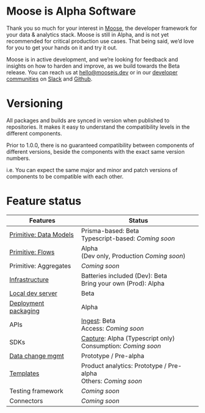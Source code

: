 
# Moose is Alpha Software
Thank you so much for your interest in [Moose](https://www.moosejs.com/), the developer framework for your data & analytics stack. Moose is still in Alpha, and is not yet recommended for critical production use cases. That being said, we’d love for you to get your hands on it and try it out.

Moose is in active development, and we’re looking for feedback and insights on how to harden and improve, as we build towards the Beta release. You can reach us at [hello@moosejs.dev](mailto:hello@moosejs.dev) or in our [developer communities](https://www.moosejs.com/community) on [Slack](https://join.slack.com/t/moose-community/shared_invite/zt-2fjh5n3wz-cnOmM9Xe9DYAgQrNu8xKxg) and [Github](https://github.com/514-labs/moose).

# Versioning

All packages and builds are synced in version when published to repositories. It makes it easy to understand the compatibility levels in the different components.

Prior to 1.0.0, there is no guaranteed compatibility between components of different versions, beside the components with the exact same version numbers.

i.e. You can expect the same major and minor and patch versions of components to be compatible with each other.

# Feature status

| Features         | Status                                                       |
|------------------------|--------------------------------------------------------------|
| [Primitive: Data Models](https://docs.moosejs.com/building/model-data) | Prisma-based: Beta <br/> Typescript-based: *Coming soon*       |
| [Primitive: Flows](https://docs.moosejs.com/building/flows)       | Alpha <br/> (Dev only, Production *Coming soon*)               |
| Primitive: Aggregates  | *Coming soon*                                                  |
| [Infrastructure](https://docs.moosejs.com/architecture)         | Batteries included (Dev): Beta <br/> Bring your own  (Prod): Alpha |
| [Local dev server](https://docs.moosejs.com/getting-started/dev-mode)       | Beta                                                         |
| [Deployment packaging](https://docs.moosejs.com/deploying/overview)   | Alpha                                                        |
| APIs                   | [Ingest](https://docs.moosejs.com/building/model-data): Beta <br/> Access: *Coming soon*                       |
| SDKs                   | [Capture](https://docs.moosejs.com/building/capture-data): Alpha (Typescript only) <br/> Consumption: *Coming soon*    |
| [Data change mgmt](https://docs.moosejs.com/building/dcm/overview)       | Prototype / Pre-alpha                                        |
| [Templates](https://moosejs.com/templates)              | Product analytics: Prototype / Pre-alpha <br/> Others: *Coming soon* |
| Testing framework      | *Coming soon*                                                  |
| Connectors             | *Coming soon*                                                  |

